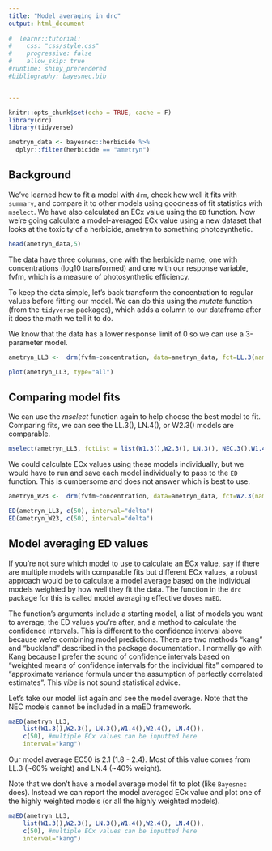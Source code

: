 ```yaml
---
title: "Model averaging in drc"
output: html_document
 
#  learnr::tutorial:
#    css: "css/style.css"
#    progressive: false
#    allow_skip: true
#runtime: shiny_prerendered
#bibliography: bayesnec.bib


---
```


```r
knitr::opts_chunk$set(echo = TRUE, cache = F)
library(drc)
library(tidyverse)

ametryn_data <- bayesnec::herbicide %>% 
  dplyr::filter(herbicide == "ametryn")

```

## Background

We've learned how to fit a model with `drm`, check how well it fits with `summary`, and compare it to other models using goodness of fit statistics with `mselect`. We have also calculated an ECx value using the `ED` function. Now we're going calculate a model-averaged ECx value using a new dataset that looks at the toxicity of a herbicide, ametryn to something photosynthetic.  


```r

head(ametryn_data,5)

```

The data have three columns, one with the herbicide name, one with concentrations (log10 transformed) and one with our response variable, fvfm, which is a measure of photosynthetic efficiency. 

To keep the data simple, let's back transform the concentration to regular values before fitting our model. We can do this using the *mutate* function (from the `tidyverse` packages), which adds a column to our dataframe after it does the math we tell it to do. 

We know that the data has a lower response limit of 0 so we can use a 3-parameter model. 


```r

ametryn_LL3 <-  drm(fvfm~concentration, data=ametryn_data, fct=LL.3(names = c("Slope","Upper Limit", "Midpoint")))

plot(ametryn_LL3, type="all")

```


## Comparing model fits

We can use the *mselect* function again to help choose the best model to fit. Comparing fits, we can see the LL.3(), LN.4(), or W2.3() models are comparable.  

```r

mselect(ametryn_LL3, fctList = list(W1.3(),W2.3(), LN.3(), NEC.3(),W1.4(),W2.4(), LN.4(), NEC.4()), linreg=T)

```

We could calculate ECx values using these models individually, but we would have to run and save each model individually to pass to the `ED` function. This is cumbersome and does not answer which is best to use. 

```r
ametryn_W23 <-  drm(fvfm~concentration, data=ametryn_data, fct=W2.3(names = c("Slope","Upper Limit", "Midpoint")))

ED(ametryn_LL3, c(50), interval="delta")
ED(ametryn_W23, c(50), interval="delta")

```

## Model averaging ED values 

If you're not sure which model to use to calculate an ECx value, say if there are multiple models with comparable fits but different ECx values, a robust approach would be to calculate a model average based on the individual models weighted by how well they fit the data. The function in the `drc` package for this is called model averaging effective doses `maED`.

The function's arguments include a starting model, a list of models you want to average, the ED values you're after, and a method to calculate the confidence intervals. This is different to the confidence interval above because we're combining model predictions. There are two methods "kang" and "buckland" described in the package documentation. I normally go with Kang because I prefer the sound of confidence intervals based on "weighted means of confidence intervals for the individual fits" compared to "approximate variance formula under the assumption of perfectly correlated estimates". This *vibe* is not sound statistical advice. 


Let's take our model list again and see the model average. Note that the NEC models cannot be included in a maED framework. 


```r
maED(ametryn_LL3, 
    list(W1.3(),W2.3(), LN.3(),W1.4(),W2.4(), LN.4()),
    c(50), #multiple ECx values can be inputted here
    interval="kang")
```

Our model average EC50 is 2.1 (1.8 - 2.4). Most of this value comes from LL.3 (~60% weight) and LN.4 (~40% weight). 

Note that we don't have a model average model fit to plot (like `Bayesnec` does). Instead we can report the model averaged ECx value and plot one of the highly weighted models (or all the highly weighted models). 


```r
maED(ametryn_LL3, 
    list(W1.3(),W2.3(), LN.3(),W1.4(),W2.4(), LN.4()),
    c(50), #multiple ECx values can be inputted here
    interval="kang")
```

